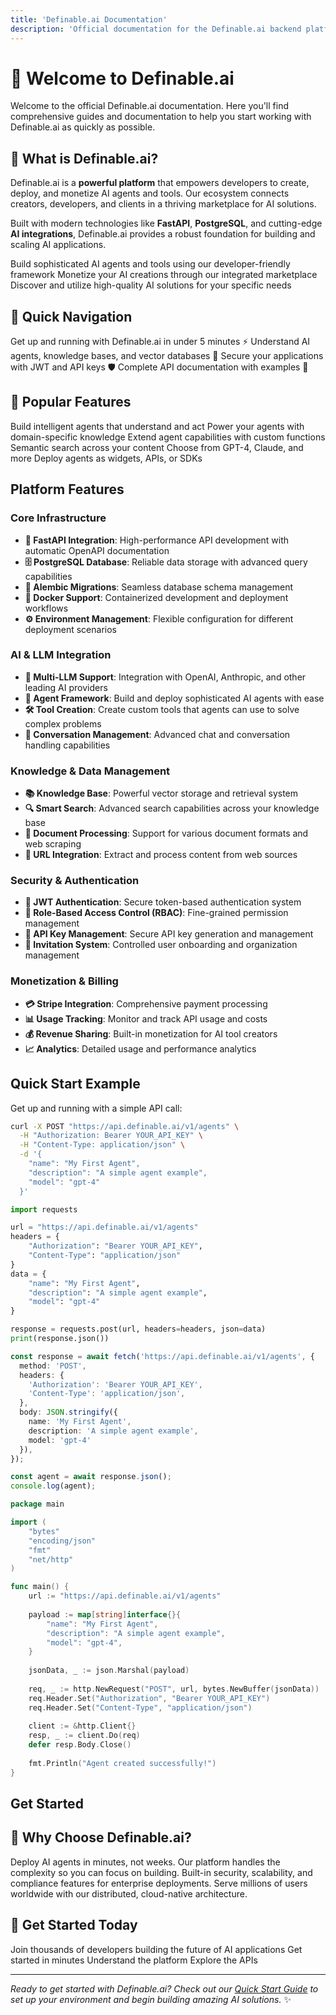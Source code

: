 ```yaml
---
title: 'Definable.ai Documentation'
description: 'Official documentation for the Definable.ai backend platform'
---
```


# 🚀 Welcome to Definable.ai

<Card title="✨ Build the Future of AI" color="#667eea">
  Welcome to the official Definable.ai documentation. Here you'll find comprehensive guides and documentation to help you start working with Definable.ai as quickly as possible.
</Card>

## 🌟 What is Definable.ai?

Definable.ai is a **powerful platform** that empowers developers to create, deploy, and monetize AI agents and tools. Our ecosystem connects creators, developers, and clients in a thriving marketplace for AI solutions. 

Built with modern technologies like **FastAPI**, **PostgreSQL**, and cutting-edge **AI integrations**, Definable.ai provides a robust foundation for building and scaling AI applications.

<CardGroup cols={3}>
  <Card title="🛠️ For Creators" color="#667eea">
    Build sophisticated AI agents and tools using our developer-friendly framework
  </Card>
  <Card title="💼 For Developers" color="#f093fb">
    Monetize your AI creations through our integrated marketplace
  </Card>
  <Card title="🔍 For Clients" color="#4facfe">
    Discover and utilize high-quality AI solutions for your specific needs
  </Card>
</CardGroup>

## 🚀 Quick Navigation

<CardGroup cols={2}>
  <Card
    title="🚀 Quick Start"
    icon="rocket"
    href="/pages/getting-started/quickstart"
    color="#C084FC"
  >
    Get up and running with Definable.ai in under 5 minutes ⚡
  </Card>
  <Card
    title="💡 Core Concepts"
    icon="lightbulb"
    href="/pages/concepts/overview"
    color="#9A4DFC"
  >
    Understand AI agents, knowledge bases, and vector databases 🤖
  </Card>
  <Card
    title="🔐 Authentication"
    icon="shield"
    href="/pages/authentication/overview"
    color="#DDB8FD"
  >
    Secure your applications with JWT and API keys 🛡️
  </Card>
  <Card
    title="📚 API Reference"
    icon="book"
    href="/pages/api-reference/overview"
    color="#C084FC"
  >
    Complete API documentation with examples 📖
  </Card>
</CardGroup>

## 🎯 Popular Features

<CardGroup cols={3}>
  <Card
    title="🤖 AI Agents"
    icon="robot"
    href="/pages/concepts/agents"
    color="#6366F1"
  >
    Build intelligent agents that understand and act
  </Card>
  <Card
    title="📚 Knowledge Bases" 
    icon="database"
    href="/pages/concepts/knowledge-base"
    color="#8B5CF6"
  >
    Power your agents with domain-specific knowledge
  </Card>
  <Card
    title="🛠️ Custom Tools"
    icon="wrench"
    href="/pages/concepts/tools"
    color="#A855F7"
  >
    Extend agent capabilities with custom functions
  </Card>
  <Card
    title="🔍 Vector Search"
    icon="search"
    href="/pages/concepts/vector-database"
    color="#C084FC"  
  >
    Semantic search across your content
  </Card>
  <Card
    title="🧠 LLM Models"
    icon="brain"
    href="/pages/concepts/models"
    color="#D946EF"
  >
    Choose from GPT-4, Claude, and more
  </Card>
  <Card
    title="🚀 Deployments"
    icon="cloud"
    href="/pages/api-reference/agents-service"
    color="#EC4899"
  >
    Deploy agents as widgets, APIs, or SDKs
  </Card>
</CardGroup>

## Platform Features

### Core Infrastructure
- **🚀 FastAPI Integration**: High-performance API development with automatic OpenAPI documentation
- **🗄️ PostgreSQL Database**: Reliable data storage with advanced query capabilities
- **🔄 Alembic Migrations**: Seamless database schema management
- **🐳 Docker Support**: Containerized development and deployment workflows
- **⚙️ Environment Management**: Flexible configuration for different deployment scenarios

### AI & LLM Integration
- **🤖 Multi-LLM Support**: Integration with OpenAI, Anthropic, and other leading AI providers
- **🧠 Agent Framework**: Build and deploy sophisticated AI agents with ease
- **🛠️ Tool Creation**: Create custom tools that agents can use to solve complex problems
- **💬 Conversation Management**: Advanced chat and conversation handling capabilities

### Knowledge & Data Management
- **📚 Knowledge Base**: Powerful vector storage and retrieval system
- **🔍 Smart Search**: Advanced search capabilities across your knowledge base
- **📄 Document Processing**: Support for various document formats and web scraping
- **🔗 URL Integration**: Extract and process content from web sources

### Security & Authentication
- **🔐 JWT Authentication**: Secure token-based authentication system
- **👥 Role-Based Access Control (RBAC)**: Fine-grained permission management
- **🔑 API Key Management**: Secure API key generation and management
- **🎫 Invitation System**: Controlled user onboarding and organization management

### Monetization & Billing
- **💳 Stripe Integration**: Comprehensive payment processing
- **📊 Usage Tracking**: Monitor and track API usage and costs
- **💰 Revenue Sharing**: Built-in monetization for AI tool creators
- **📈 Analytics**: Detailed usage and performance analytics

## Quick Start Example

Get up and running with a simple API call:

<CodeGroup>

```bash curl
curl -X POST "https://api.definable.ai/v1/agents" \
  -H "Authorization: Bearer YOUR_API_KEY" \
  -H "Content-Type: application/json" \
  -d '{
    "name": "My First Agent",
    "description": "A simple agent example",
    "model": "gpt-4"
  }'
```

```python python
import requests

url = "https://api.definable.ai/v1/agents"
headers = {
    "Authorization": "Bearer YOUR_API_KEY",
    "Content-Type": "application/json"
}
data = {
    "name": "My First Agent",
    "description": "A simple agent example",
    "model": "gpt-4"
}

response = requests.post(url, headers=headers, json=data)
print(response.json())
```

```typescript typescript
const response = await fetch('https://api.definable.ai/v1/agents', {
  method: 'POST',
  headers: {
    'Authorization': 'Bearer YOUR_API_KEY',
    'Content-Type': 'application/json',
  },
  body: JSON.stringify({
    name: 'My First Agent',
    description: 'A simple agent example',
    model: 'gpt-4'
  }),
});

const agent = await response.json();
console.log(agent);
```

```go go
package main

import (
    "bytes"
    "encoding/json"
    "fmt"
    "net/http"
)

func main() {
    url := "https://api.definable.ai/v1/agents"
    
    payload := map[string]interface{}{
        "name": "My First Agent",
        "description": "A simple agent example",
        "model": "gpt-4",
    }
    
    jsonData, _ := json.Marshal(payload)
    
    req, _ := http.NewRequest("POST", url, bytes.NewBuffer(jsonData))
    req.Header.Set("Authorization", "Bearer YOUR_API_KEY")
    req.Header.Set("Content-Type", "application/json")
    
    client := &http.Client{}
    resp, _ := client.Do(req)
    defer resp.Body.Close()
    
    fmt.Println("Agent created successfully!")
}
```

</CodeGroup>

## Get Started

## 🎨 Why Choose Definable.ai?

<CardGroup cols={3}>
  <Card title="⚡ Lightning Fast" color="#667eea">
    Deploy AI agents in minutes, not weeks. Our platform handles the complexity so you can focus on building.
  </Card>
  <Card title="🔒 Enterprise Ready" color="#f093fb">
    Built-in security, scalability, and compliance features for enterprise deployments.
  </Card>
  <Card title="🌍 Global Scale" color="#4facfe">
    Serve millions of users worldwide with our distributed, cloud-native architecture.
  </Card>
</CardGroup>

## 🚀 Get Started Today

<Card title="🚀 Ready to Transform Your Business with AI?" color="#667eea">
  Join thousands of developers building the future of AI applications

  <CardGroup cols={3}>
    <Card title="🚀 Quick Start" href="/pages/getting-started/quickstart" color="#8B5CF6">
      Get started in minutes
    </Card>
    <Card title="💡 Learn Concepts" href="/pages/concepts/overview" color="#A855F7">
      Understand the platform
    </Card>
    <Card title="📚 API Reference" href="/pages/api-reference/overview" color="#C084FC">
      Explore the APIs
    </Card>
  </CardGroup>
</Card>

---

*Ready to get started with Definable.ai? Check out our [Quick Start Guide](/pages/getting-started/quickstart) to set up your environment and begin building amazing AI solutions.* ✨ 
